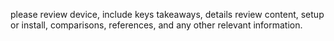 please review device, include keys takeaways, details review content, setup or install, comparisons, references, and any other relevant information.
